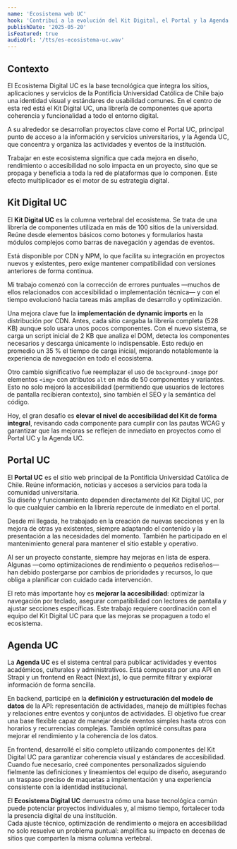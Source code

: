 ```yaml
---
name: 'Ecosistema web UC'
hook: 'Contribuí a la evolución del Kit Digital, el Portal y la Agenda UC, mejorando la accesibilidad, la usabilidad y el rendimiento del ecosistema, sin perder compatibilidad ni coherencia institucional.'
publishDate: '2025-05-20'
isFeatured: true
audioUrl: '/tts/es-ecosistema-uc.wav'
---
```


## Contexto

El Ecosistema Digital UC es la base tecnológica que integra los sitios, aplicaciones y servicios de la Pontificia Universidad Católica de Chile bajo una identidad visual y estándares de usabilidad comunes.
En el centro de esta red está el Kit Digital UC, una librería de componentes que aporta coherencia y funcionalidad a todo el entorno digital.

A su alrededor se desarrollan proyectos clave como el Portal UC, principal punto de acceso a la información y servicios universitarios, y la Agenda UC, que concentra y organiza las actividades y eventos de la institución.

Trabajar en este ecosistema significa que cada mejora en diseño, rendimiento o accesibilidad no solo impacta en un proyecto, sino que se propaga y beneficia a toda la red de plataformas que lo componen. Este efecto multiplicador es el motor de su estrategia digital.

## Kit Digital UC

El **Kit Digital UC** es la columna vertebral del ecosistema. Se trata de una librería de componentes utilizada en más de 100 sitios de la universidad. Reúne desde elementos básicos como botones y formularios hasta módulos complejos como barras de navegación y agendas de eventos.

Está disponible por CDN y NPM, lo que facilita su integración en proyectos nuevos y existentes, pero exige mantener compatibilidad con versiones anteriores de forma continua.

Mi trabajo comenzó con la corrección de errores puntuales —muchos de ellos relacionados con accesibilidad o implementación técnica— y con el tiempo evolucionó hacia tareas más amplias de desarrollo y optimización.

Una mejora clave fue la **implementación de dynamic imports** en la distribución por CDN. Antes, cada sitio cargaba la librería completa (528 KB) aunque solo usara unos pocos componentes. Con el nuevo sistema, se carga un script inicial de 2 KB que analiza el DOM, detecta los componentes necesarios y descarga únicamente lo indispensable. Esto redujo en promedio un 35 % el tiempo de carga inicial, mejorando notablemente la experiencia de navegación en todo el ecosistema.

Otro cambio significativo fue reemplazar el uso de `background-image` por elementos `<img>` con atributos `alt` en más de 50 componentes y variantes. Esto no solo mejoró la accesibilidad (permitiendo que usuarios de lectores de pantalla recibieran contexto), sino también el SEO y la semántica del código.

Hoy, el gran desafío es **elevar el nivel de accesibilidad del Kit de forma integral**, revisando cada componente para cumplir con las pautas WCAG y garantizar que las mejoras se reflejen de inmediato en proyectos como el Portal UC y la Agenda UC.

## Portal UC

El **Portal UC** es el sitio web principal de la Pontificia Universidad Católica de Chile. Reúne información, noticias y accesos a servicios para toda la comunidad universitaria.  
Su diseño y funcionamiento dependen directamente del Kit Digital UC, por lo que cualquier cambio en la librería repercute de inmediato en el portal.

Desde mi llegada, he trabajado en la creación de nuevas secciones y en la mejora de otras ya existentes, siempre adaptando el contenido y la presentación a las necesidades del momento. También he participado en el mantenimiento general para mantener el sitio estable y operativo.

Al ser un proyecto constante, siempre hay mejoras en lista de espera. Algunas —como optimizaciones de rendimiento o pequeños rediseños— han debido postergarse por cambios de prioridades y recursos, lo que obliga a planificar con cuidado cada intervención.

El reto más importante hoy es **mejorar la accesibilidad**: optimizar la navegación por teclado, asegurar compatibilidad con lectores de pantalla y ajustar secciones específicas. Este trabajo requiere coordinación con el equipo del Kit Digital UC para que las mejoras se propaguen a todo el ecosistema.

## Agenda UC

La **Agenda UC** es el sistema central para publicar actividades y eventos académicos, culturales y administrativos. Está compuesta por una API en Strapi y un frontend en React (Next.js), lo que permite filtrar y explorar información de forma sencilla.

En backend, participé en la **definición y estructuración del modelo de datos** de la API: representación de actividades, manejo de múltiples fechas y relaciones entre eventos y conjuntos de actividades. El objetivo fue crear una base flexible capaz de manejar desde eventos simples hasta otros con horarios y recurrencias complejas. También optimicé consultas para mejorar el rendimiento y la coherencia de los datos.

En frontend, desarrollé el sitio completo utilizando componentes del Kit Digital UC para garantizar coherencia visual y estándares de accesibilidad. Cuando fue necesario, creé componentes personalizados siguiendo fielmente las definiciones y lineamientos del equipo de diseño, asegurando un traspaso preciso de maquetas a implementación y una experiencia consistente con la identidad institucional.

El **Ecosistema Digital UC** demuestra cómo una base tecnológica común puede potenciar proyectos individuales y, al mismo tiempo, fortalecer toda la presencia digital de una institución.  
Cada ajuste técnico, optimización de rendimiento o mejora en accesibilidad no solo resuelve un problema puntual: amplifica su impacto en decenas de sitios que comparten la misma columna vertebral.
